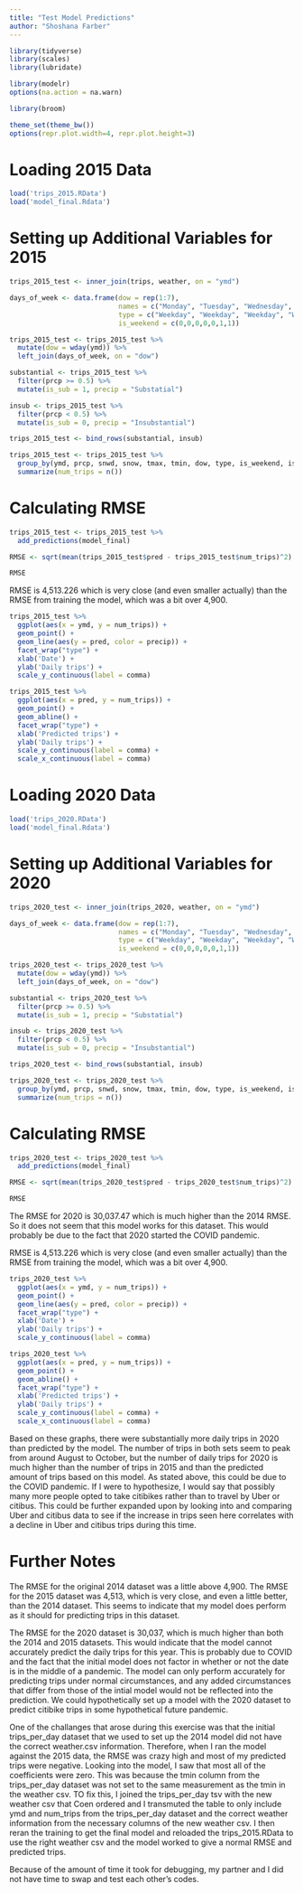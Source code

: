 ---
title: "Test Model Predictions"
author: "Shoshana Farber"
---

```{r setup, include=FALSE}
library(tidyverse)
library(scales)
library(lubridate)

library(modelr)
options(na.action = na.warn)

library(broom)

theme_set(theme_bw())
options(repr.plot.width=4, repr.plot.height=3)
```

# Loading 2015 Data

```{r}
load('trips_2015.RData')
load('model_final.Rdata')
```

# Setting up Additional Variables for 2015

```{r}
trips_2015_test <- inner_join(trips, weather, on = "ymd")

days_of_week <- data.frame(dow = rep(1:7), 
                           names = c("Monday", "Tuesday", "Wednesday", "Thursday", "Friday", "Saturday", "Sunday"),
                           type = c("Weekday", "Weekday", "Weekday", "Weekday", "Weekday", "Weekend", "Weekend"),
                           is_weekend = c(0,0,0,0,0,1,1))

trips_2015_test <- trips_2015_test %>%
  mutate(dow = wday(ymd)) %>%
  left_join(days_of_week, on = "dow")

substantial <- trips_2015_test %>%
  filter(prcp >= 0.5) %>%
  mutate(is_sub = 1, precip = "Substatial")

insub <- trips_2015_test %>%
  filter(prcp < 0.5) %>%
  mutate(is_sub = 0, precip = "Insubstantial")

trips_2015_test <- bind_rows(substantial, insub)

trips_2015_test <- trips_2015_test %>%
  group_by(ymd, prcp, snwd, snow, tmax, tmin, dow, type, is_weekend, is_sub, precip) %>%
  summarize(num_trips = n())
```

# Calculating RMSE

```{r}
trips_2015_test <- trips_2015_test %>%
  add_predictions(model_final)

RMSE <- sqrt(mean(trips_2015_test$pred - trips_2015_test$num_trips)^2)

RMSE
```

RMSE is 4,513.226 which is very close (and even smaller actually) than the RMSE from training the model, which was a bit over 4,900. 

```{r}
trips_2015_test %>%
  ggplot(aes(x = ymd, y = num_trips)) +
  geom_point() +
  geom_line(aes(y = pred, color = precip)) +
  facet_wrap("type") +
  xlab('Date') +
  ylab('Daily trips') +
  scale_y_continuous(label = comma)
```

```{r}
trips_2015_test %>%
  ggplot(aes(x = pred, y = num_trips)) +
  geom_point() +
  geom_abline() +
  facet_wrap("type") +
  xlab('Predicted trips') +
  ylab('Daily trips') +
  scale_y_continuous(label = comma) +
  scale_x_continuous(label = comma)
```


# Loading 2020 Data

```{r}
load('trips_2020.RData')
load('model_final.Rdata')
```

# Setting up Additional Variables for 2020

```{r}
trips_2020_test <- inner_join(trips_2020, weather, on = "ymd")

days_of_week <- data.frame(dow = rep(1:7), 
                           names = c("Monday", "Tuesday", "Wednesday", "Thursday", "Friday", "Saturday", "Sunday"),
                           type = c("Weekday", "Weekday", "Weekday", "Weekday", "Weekday", "Weekend", "Weekend"),
                           is_weekend = c(0,0,0,0,0,1,1))

trips_2020_test <- trips_2020_test %>%
  mutate(dow = wday(ymd)) %>%
  left_join(days_of_week, on = "dow")

substantial <- trips_2020_test %>%
  filter(prcp >= 0.5) %>%
  mutate(is_sub = 1, precip = "Substatial")

insub <- trips_2020_test %>%
  filter(prcp < 0.5) %>%
  mutate(is_sub = 0, precip = "Insubstantial")

trips_2020_test <- bind_rows(substantial, insub)

trips_2020_test <- trips_2020_test %>%
  group_by(ymd, prcp, snwd, snow, tmax, tmin, dow, type, is_weekend, is_sub, precip) %>%
  summarize(num_trips = n())
```

# Calculating RMSE

```{r}
trips_2020_test <- trips_2020_test %>%
  add_predictions(model_final)

RMSE <- sqrt(mean(trips_2020_test$pred - trips_2020_test$num_trips)^2)

RMSE
```

The RMSE for 2020 is 30,037.47 which is much higher than the 2014 RMSE. So it does not seem that this model works for this dataset. This would probably be due to the fact that 2020 started the COVID pandemic. 

RMSE is 4,513.226 which is very close (and even smaller actually) than the RMSE from training the model, which was a bit over 4,900. 

```{r}
trips_2020_test %>%
  ggplot(aes(x = ymd, y = num_trips)) +
  geom_point() +
  geom_line(aes(y = pred, color = precip)) +
  facet_wrap("type") +
  xlab('Date') +
  ylab('Daily trips') +
  scale_y_continuous(label = comma)
```

```{r}
trips_2020_test %>%
  ggplot(aes(x = pred, y = num_trips)) +
  geom_point() +
  geom_abline() +
  facet_wrap("type") +
  xlab('Predicted trips') +
  ylab('Daily trips') +
  scale_y_continuous(label = comma) +
  scale_x_continuous(label = comma)
```

Based on these graphs, there were substantially more daily trips in 2020 than predicted by the model. The number of trips in both sets seem to peak from around August to October, but the number of daily trips for 2020 is much higher than the number of trips in 2015 and than the predicted amount of trips based on this model. As stated above, this could be due to the COVID pandemic. If I were to hypothesize, I would say that possibly many more people opted to take citibikes rather than to travel by Uber or citibus. This could be further expanded upon by looking into and comparing Uber and citibus data to see if the increase in trips seen here correlates with a decline in Uber and citibus trips during this time. 

# Further Notes

The RMSE for the original 2014 dataset was a little above 4,900. The RMSE for the 2015 dataset was 4,513, which is very close, and even a little better, than the 2014 dataset. This seems to indicate that my model does perform as it should for predicting trips in this dataset. 

The RMSE for the 2020 dataset is 30,037, which is much higher than both the 2014 and 2015 datasets. This would indicate that the model cannot accurately predict the daily trips for this year. This is probably due to COVID and the fact that the initial model does not factor in whether or not the date is in the middle of a pandemic. The model can only perform accurately for predicting trips under normal circumstances, and any added circumstances that differ from those of the intial model would not be reflected into the prediction. We could hypothetically set up a model with the 2020 dataset to predict citibike trips in some hypothetical future pandemic. 

One of the challanges that arose during this exercise was that the initial trips_per_day dataset that we used to set up the 2014 model did not have the correct weather.csv information. Therefore, when I ran the model against the 2015 data, the RMSE was crazy high and most of my predicted trips were negative. Looking into the model, I saw that most all of the coefficients were zero. This was because the tmin column from the trips_per_day dataset was not set to the same measurement as the tmin in the weather csv. TO fix this, I joined the trips_per_day tsv with the new weather csv that Coen ordered and I transmuted the table to only include ymd and num_trips from the trips_per_day dataset and the correct weather information from the necessary columns of the new weather csv. I then reran the training to get the final model and reloaded the trips_2015.RData to use the right weather csv and the model worked to give a normal RMSE and predicted trips. 

Because of the amount of time it took for debugging, my partner and I did not have time to swap and test each other's codes. 


